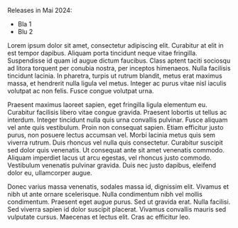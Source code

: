 Releases in Mai 2024:
- Bla 1
- Blu 2

Lorem ipsum dolor sit amet, consectetur adipiscing elit. Curabitur at elit in est tempor dapibus. Aliquam porta tincidunt neque vitae fringilla. Suspendisse id quam id augue dictum faucibus. Class aptent taciti sociosqu ad litora torquent per conubia nostra, per inceptos himenaeos. Nulla facilisis tincidunt lacinia. In pharetra, turpis ut rutrum blandit, metus erat maximus massa, et hendrerit nulla ligula vel metus. Integer ac purus vitae nisl iaculis volutpat ac non felis. Fusce congue volutpat urna.

Praesent maximus laoreet sapien, eget fringilla ligula elementum eu. Curabitur facilisis libero vitae congue gravida. Praesent lobortis ut tellus ac interdum. Integer tincidunt nulla quis urna convallis pulvinar. Fusce aliquam vel ante quis vestibulum. Proin non consequat sapien. Etiam efficitur justo purus, non posuere lectus accumsan vel. Morbi lacinia metus quis sem viverra rutrum. Duis rhoncus vel nulla quis consectetur. Curabitur suscipit sed dolor quis venenatis. Ut consequat ante sit amet venenatis commodo. Aliquam imperdiet lacus ut arcu egestas, vel rhoncus justo commodo. Vestibulum venenatis pulvinar gravida. Duis nec justo dapibus, eleifend dolor eu, ullamcorper augue.

Donec varius massa venenatis, sodales massa id, dignissim elit. Vivamus et nibh ut ante ornare scelerisque. Nulla condimentum nibh vel mollis condimentum. Praesent eget augue purus. Sed ut gravida erat. Nulla facilisi. Sed viverra sapien id dolor suscipit placerat. Vivamus convallis mauris sed vulputate cursus. Maecenas et lectus elit. Cras ac efficitur leo.


